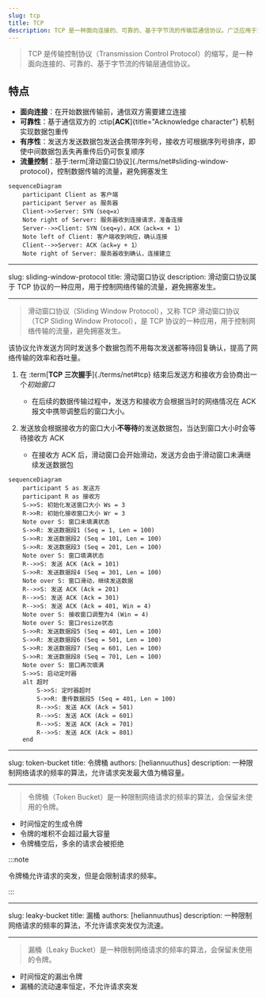 ```yaml
---
slug: tcp
title: TCP
description: TCP 是一种面向连接的、可靠的、基于字节流的传输层通信协议。广泛应用于现代互联网中。
---
```


> TCP 是传输控制协议（Transmission Control Protocol）的缩写，是一种面向连接的、可靠的、基于字节流的传输层通信协议。

## 特点

- **面向连接**：在开始数据传输前，通信双方需要建立连接
- **可靠性**：基于通信双方的 :ctip[**ACK**]{title="Acknowledge character"} 机制实现数据包重传
- **有序性**：发送方发送数据包发送会携带序列号，接收方可根据序列号排序，即使中间数据包丢失再重传后仍可恢复顺序
- **流量控制**：基于:term[滑动窗口协议]{./terms/net#sliding-window-protocol}，控制数据传输的流量，避免拥塞发生

```mermaid
sequenceDiagram
    participant Client as 客户端
    participant Server as 服务器
    Client->>Server: SYN（seq=x）
    Note right of Server: 服务器收到连接请求，准备连接
    Server-->>Client: SYN（seq=y），ACK（ack=x + 1）
    Note left of Client: 客户端收到响应，确认连接
    Client-->>Server: ACK（ack=y + 1）
    Note right of Server: 服务器收到确认，连接建立
```

---

slug: sliding-window-protocol
title: 滑动窗口协议
description: 滑动窗口协议属于 TCP 协议的一种应用，用于控制网络传输的流量，避免拥塞发生。

---

> 滑动窗口协议（Sliding Window Protocol），又称 TCP 滑动窗口协议（TCP Sliding Window Protocol），是 TCP 协议的一种应用，用于控制网络传输的流量，避免拥塞发生。

该协议允许发送方同时发送多个数据包而不用每次发送都等待回复确认，提高了网络传输的效率和吞吐量。

1. 在 :term[**TCP 三次握手**]{./terms/net#tcp} 结束后发送方和接收方会协商出一个*初始窗口*

   - 在后续的数据传输过程中，发送方和接收方会根据当时的网络情况在 ACK 报文中携带调整后的窗口大小。

2. 发送放会根据接收方的窗口大小**不等待**的发送数据包，当达到窗口大小时会等待接收方 ACK

   - 在接收方 ACK 后，滑动窗口会开始滑动，发送方会由于滑动窗口未满继续发送数据包

```mermaid
sequenceDiagram
    participant S as 发送方
    participant R as 接收方
    S->>S: 初始化发送窗口大小 Ws = 3
    R->>R: 初始化接收窗口大小 Wr = 3
    Note over S: 窗口未填满状态
    S->>R: 发送数据段1 (Seq = 1, Len = 100)
    S->>R: 发送数据段2 (Seq = 101, Len = 100)
    S->>R: 发送数据段3 (Seq = 201, Len = 100)
    Note over S: 窗口填满状态
    R-->>S: 发送 ACK (Ack = 101)
    S->>R: 发送数据段4 (Seq = 301, Len = 100)
    Note over S: 窗口滑动，继续发送数据
    R-->>S: 发送 ACK (Ack = 201)
    R-->>S: 发送 ACK (Ack = 301)
    R-->>S: 发送 ACK (Ack = 401, Win = 4)
    Note over S: 接收窗口调整为4 (Win = 4)
    Note over S: 窗口resize状态
    S->>R: 发送数据段5 (Seq = 401, Len = 100)
    S->>R: 发送数据段6 (Seq = 501, Len = 100)
    S->>R: 发送数据段7 (Seq = 601, Len = 100)
    S->>R: 发送数据段8 (Seq = 701, Len = 100)
    Note over S: 窗口再次填满
    S->>S: 启动定时器
    alt 超时
        S->>S: 定时器超时
        S->>R: 重传数据段5 (Seq = 401, Len = 100)
        R-->>S: 发送 ACK (Ack = 501)
        R-->>S: 发送 ACK (Ack = 601)
        R-->>S: 发送 ACK (Ack = 701)
        R-->>S: 发送 ACK (Ack = 801)
    end
```

---

slug: token-bucket
title: 令牌桶
authors: [heliannuuthus]
description: 一种限制网络请求的频率的算法，允许请求突发最大值为桶容量。

---

> 令牌桶（Token Bucket）是一种限制网络请求的频率的算法，会保留未使用的令牌。

- 时间恒定的生成令牌
- 令牌的堆积不会超过最大容量
- 令牌桶空后，多余的请求会被拒绝

:::note

令牌桶允许请求的突发，但是会限制请求的频率。

:::

---

slug: leaky-bucket
title: 漏桶
authors: [heliannuuthus]
description: 一种限制网络请求的频率的算法，不允许请求突发仅为流速。

---

> 漏桶（Leaky Bucket）是一种限制网络请求的频率的算法，会保留未使用的令牌。

- 时间恒定的漏出令牌
- 漏桶的流动速率恒定，不允许请求突发
